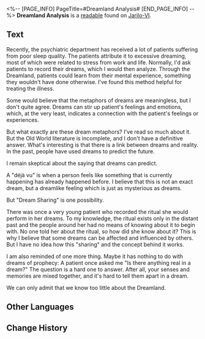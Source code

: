 <%-- [PAGE_INFO]
PageTitle=#Dreamland Analysis#
[END_PAGE_INFO] --%>
{{Readable Infobox
|id           = 031
|partIds      = 190139
|title        = 
|image        = Item Jarilo-VI Readable 2.png
|world        = Jarilo-VI
|parts        = 1
|author       = <!--to be added-->
|description  = Notes handwritten by a psychiatrist. How reliable are dreams?
|part1        = Dreamland Analysis
|source1      = {{cx|Source missing}}
|characters   = 
|factions     = 
}}
'''Dreamland Analysis''' is a [[readable]] found on [[Jarilo-VI]].
<!--
==Location==
{{Map Embed|<map name>|<marker id>}}
-->
==Text==
Recently, the psychiatric department has received a lot of patients suffering from poor sleep quality. The patients attribute it to excessive dreaming, most of which were related to stress from work and life. Normally, I'd ask patients to record their dreams, which I would then analyze. Through the Dreamland, patients could learn from their mental experience, something they wouldn't have done otherwise. I've found this method helpful for treating the illness.

Some would believe that the metaphors of dreams are meaningless, but I don't quite agree. Dreams can stir up patient's feelings and emotions, which, at the very least, indicates a connection with the patient's feelings or experiences.

But what exactly are these dream metaphors? I've read so much about it. But the Old World literature is incomplete, and I don't have a definitive answer. What's interesting is that there is a link between dreams and reality. In the past, people have used dreams to predict the future.

I remain skeptical about the saying that dreams can predict.

A "déjà vu" is when a person feels like something that is currently happening has already happened before. I believe that this is not an exact dream, but a dreamlike feeling which is just as mysterious as dreams.

But "Dream Sharing" is one possibility.

There was once a very young patient who recorded the ritual she would perform in her dreams. To my knowledge, the ritual exists only in the distant past and the people around her had no means of knowing about it to begin with. No one told her about the ritual, so how did she know about it? This is why I believe that some dreams can be affected and influenced by others. But I have no idea how this "sharing" and the concept behind it works.

I am also reminded of one more thing. Maybe it has nothing to do with dreams of prophecy: A patient once asked me "Is there anything real in a dream?" The question is a hard one to answer. After all, your senses and memories are mixed together, and it's hard to tell them apart in a dream.

We can only admit that we know too little about the Dreamland.

<!--
==Trivia==
* 
-->
==Other Languages==
{{Other Languages
|en   = Dreamland Analysis
|zhs  = 关于梦境分析
|zht  = 關於夢境分析
|ja   = 夢の世界に関する分析
|ko   = 꿈세계에 대한 분석
|es   = Sobre el análisis de los sueños
|fr   = Analyse du pays des rêves
|ru   = Анализ снов
|th   = การวิเคราะห์ความฝัน
|vi   = Phân Tích Giấc Mơ
|de   = Traumanalyse
|id   = Analisis Dreamland
|pt   = Análise da Terra dos Sonhos
}}

==Change History==
{{Change History|1.0}}
